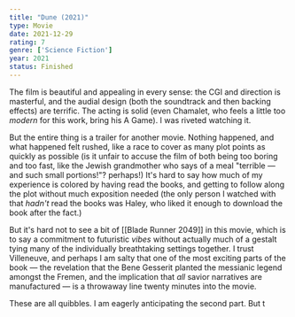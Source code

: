 ```yaml
---
title: "Dune (2021)"
type: Movie
date: 2021-12-29
rating: 7
genre: ['Science Fiction']
year: 2021
status: Finished
---
```


The film is beautiful and appealing in every sense: the CGI and direction is masterful, and the audial design (both the soundtrack and then backing effects) are terrific. The acting is solid (even Chamalet, who feels a little too _modern_ for this work, bring his A Game). I was riveted watching it. 

But the entire thing is a trailer for another movie. Nothing happened, and what happened felt rushed, like a race to cover as many plot points as quickly as possible (is it unfair to accuse the film of both being too boring and too fast, like the Jewish grandmother who says of a meal "terrible — and such small portions!"? perhaps!) It's hard to say how much of my experience is colored by having read the books, and getting to follow along the plot without much exposition needed (the only person I watched with that _hadn't_ read the books was Haley, who liked it enough to download the book after the fact.) 

But it's hard not to see a bit of [[Blade Runner 2049]] in this movie, which is to say a commitment to futuristic _vibes_ without actually much of a gestalt tying many of the individually breathtaking settings together. I trust Villeneuve, and perhaps I am salty that one of the most exciting parts of the book — the revelation that the Bene Gesserit planted the messianic legend amongst the Fremen, and the implication that _all_ savior narratives are manufactured — is a throwaway line twenty minutes into the movie. 

These are all quibbles. I am eagerly anticipating the second part. But t
